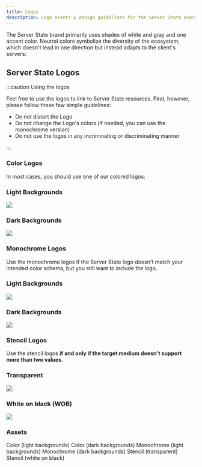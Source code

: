 ```yaml
---
title: Logos
description: Logo assets & design guidelines for the Server State ecosystem
---
```


<!--
Guide
=====

=== When to use this template:
Use this template when you want to explain how to work with a specific technology/concept.

=== When not to use this template:
When
- the article provides a quick explanation of a single concept (use a concept instead)
- the article should be a quick way to look things up (use a reference instead)
- the article focuses on how to solve a particular technical problem (use a tutorial instead)

=== Guide or Tutorial
A tutorial provides a quick, technical "step-by-step" tutorial for a
given problem. Thus, a guide describes less the handling of a specific problem
and more the general interaction of the reader with a given concept.

Example with npm articles:
- "npm": (Concept, explaining what npm is)
- "Installing a dependency with npm" (Tutorial, providing a quick tutorial to
  solve a technical problem)
- "Managing dependencies with npm" (Guide, including both technical knowledge, but
  also best practices and more)

=== Writing tips:
- Write in the present tense
- Use neutral pronouns (they/them instead of he/she and him/her)
- Be respectful to everyone
- Be aware of the potential for cultural misunderstandings
- Guides are more comprehensive than many other article types.
  Feel free to add context and best practices.
- Mention common pitfalls and how not to use something (and why)
-->

<!-- Relevant imports: -->


The Server State brand primarily uses shades of white and gray and one accent
color. Neutral colors symbolize the diversity of the ecosystem, which doesn't
lead in one direction but instead adapts to the client's servers:

## Server State Logos

:::caution Using the logos

Feel free to use the logos to link to Server State resources. First, however, please follow these few simple guidelines:

- Do not distort the Logo
- Do not change the Logo's colors (if needed, you can use the monochrome version)
- Do not use the logos in any incriminating or discriminating manner

:::

### Color Logos

In most cases, you should use one of our colored logos:

<Grid>
	<div style={{ background: '#e3e3e3', color: '#232323', padding: '1em' }}>
		<h3>Light Backgrounds</h3>
		<Image src="/branding/assets/logos/color-light.svg" />
	</div>
	<div style={{ background: '#232323', color: '#e3e3e3', padding: '1em' }}>
		<h3>Dark Backgrounds</h3>
		<Image src="/branding/assets/logos/color-dark.svg" />
	</div>
</Grid>

### Monochrome Logos

Use the monochrome logos if the Server State logo doesn't match your intended color schema, but you still want to include the logo.

<Grid>
	<div style={{ background: '#e3e3e3', color: '#232323', padding: '1em' }}>
		<h3>Light Backgrounds</h3>
		<Image src="/branding/assets/logos/monochrome-light.svg" />
	</div>
	<div style={{ background: '#232323', color: '#e3e3e3', padding: '1em' }}>
		<h3>Dark Backgrounds</h3>
		<Image src="/branding/assets/logos/monochrome-dark.svg" />
	</div>
</Grid>

### Stencil Logos

Use the stencil logos **if and only if the target medium doesn't support more than two values**.

<Grid>
	<div style={{ background: '#e3e3e3', color: '#232323', padding: '1em' }}>
		<h3>Transparent</h3>
		<Image src="/branding/assets/logos/stencil-transparent.svg" />
	</div>
	<div style={{ background: '#232323', color: '#e3e3e3', padding: '1em' }}>
		<h3>White on black (WOB)</h3>
		<Image src="/branding/assets/logos/stencil-wob.svg" />
	</div>
</Grid>

### Assets

<Grid>
	<FileDownload file="./assets/logos/color-light.svg">
		Color (light backgrounds)
	</FileDownload>
	<FileDownload file="./assets/logos/color-dark.svg">
		Color (dark backgrounds)
	</FileDownload>
	<FileDownload file="./assets/logos/monochrome-light.svg">
		Monochrome (light backgrounds)
	</FileDownload>
	<FileDownload file="./assets/logos/monochrome-dark.svg">
		Monochrome (dark backgrounds)
	</FileDownload>
	<FileDownload file="./assets/logos/stencil-transparent.svg">
		Stencil (transparent)
	</FileDownload>
	<FileDownload file="./assets/logos/stencil-wob.svg">
		Stencil (white on black)
	</FileDownload>
</Grid>

